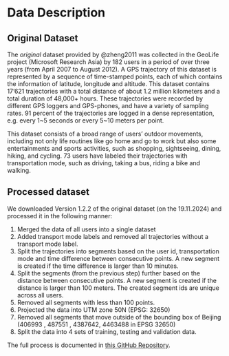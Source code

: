 # Data Description

## Original Dataset

The *original* dataset provided by @zheng2011 was collected in the GeoLife project (Microsoft Research Asia) by 182 users in a period of over three years (from April 2007 to August 2012). A GPS trajectory of this dataset is represented by a sequence of time-stamped points, each of which contains the information of latitude, longitude and altitude. This dataset contains 17'621 trajectories with a total distance of about 1.2 million kilometers and a total duration of 48,000+ hours. These trajectories were recorded by different GPS loggers and GPS-phones, and have a variety of sampling rates. 91 percent of the trajectories are logged in a dense representation, e.g. every 1~5 seconds or every 5~10 meters per point.

This dataset consists of a broad range of users’ outdoor movements, including not only life routines like go home and go to work but also some entertainments and sports activities, such as shopping, sightseeing, dining, hiking, and cycling. 73 users have labeled their trajectories with transportation mode, such as driving, taking a bus, riding a bike and walking. 

## Processed dataset

We downloaded Version 1.2.2 of the original dataset (on the 19.11.2024) and processed it in the following manner:

1. Merged the data of all users into a single dataset
2. Added transport mode labels and removed all trajectories without a transport mode label.
3. Split the trajectories into segments based on the user id, transportation mode and time difference between consecutive points. A new segment is created if the time difference is larger than 10 minutes.
4. Split the segments (from the previous step) further based on the distance between consecutive points. A new segment is created if the distance is larger than 100 meters. The created segment ids are unique across all users.
5. Removed all segments with less than 100 points.
6. Projected the data into  UTM zone 50N (EPSG: 32650)
7. Removed all segments that move outside of the bounding box of Beijing (406993 , 487551 , 4387642, 4463488 in EPSG 32650)
8. Split the data into 4 sets of training, testing and validation data.  

The full process is documented in [this GitHub Repository](https://github.com/adls-advanced-environmental-statistics/GeoLife_data-preperation). 


